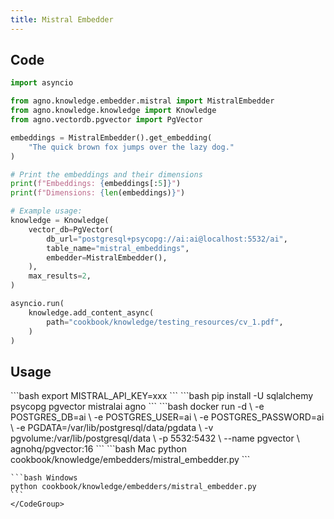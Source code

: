 ```yaml
---
title: Mistral Embedder
---
```


## Code

```python
import asyncio

from agno.knowledge.embedder.mistral import MistralEmbedder
from agno.knowledge.knowledge import Knowledge
from agno.vectordb.pgvector import PgVector

embeddings = MistralEmbedder().get_embedding(
    "The quick brown fox jumps over the lazy dog."
)

# Print the embeddings and their dimensions
print(f"Embeddings: {embeddings[:5]}")
print(f"Dimensions: {len(embeddings)}")

# Example usage:
knowledge = Knowledge(
    vector_db=PgVector(
        db_url="postgresql+psycopg://ai:ai@localhost:5532/ai",
        table_name="mistral_embeddings",
        embedder=MistralEmbedder(),
    ),
    max_results=2,
)

asyncio.run(
    knowledge.add_content_async(
        path="cookbook/knowledge/testing_resources/cv_1.pdf",
    )
)

```

## Usage

<Steps>
  <Snippet file="create-venv-step.mdx" />

  <Step title="Set your API key">
    ```bash
    export MISTRAL_API_KEY=xxx
    ```
  </Step>

  <Step title="Install libraries">
    ```bash
    pip install -U sqlalchemy psycopg pgvector mistralai agno
    ```
  </Step>

  <Step title="Run PgVector">
    ```bash
    docker run -d \
      -e POSTGRES_DB=ai \
      -e POSTGRES_USER=ai \
      -e POSTGRES_PASSWORD=ai \
      -e PGDATA=/var/lib/postgresql/data/pgdata \
      -v pgvolume:/var/lib/postgresql/data \
      -p 5532:5432 \
      --name pgvector \
      agnohq/pgvector:16
    ```
  </Step>

  <Step title="Run Agent">
    <CodeGroup>
    ```bash Mac
    python cookbook/knowledge/embedders/mistral_embedder.py
    ```

    ```bash Windows
    python cookbook/knowledge/embedders/mistral_embedder.py 
    ```
    </CodeGroup>
  </Step>
</Steps>